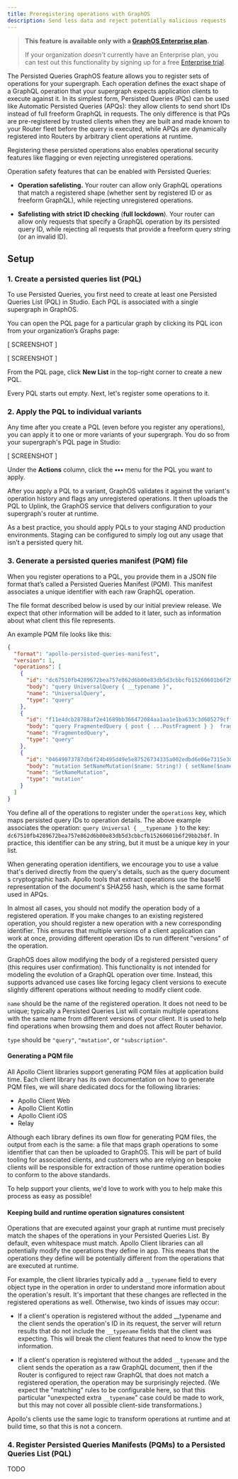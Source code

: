 ```yaml
---
title: Preregistering operations with GraphOS
description: Send less data and reject potentially malicious requests
---
```


> **This feature is available only with a [GraphOS Enterprise plan](/graphos/enterprise/).**
>
> If your organization _doesn't_ currently have an Enterprise plan, you can test out this functionality by signing up for a free [Enterprise trial](/graphos/org/plans/#enterprise-trials).

The Persisted Queries GraphOS feature allows you to register sets of operations for your supergraph. Each operation defines the exact shape of a GraphQL operation that your supergraph expects application clients to execute against it. In its simplest form, Persisted Queries (PQs) can be used like Automatic Persisted Queries (APQs): they allow clients to send short IDs instead of full freeform GraphQL in requests. The only difference is that PQs are pre-registered by trusted clients when they are built and made known to your  Router fleet before the query is executed, while APQs are dynamically registered into Routers by arbitrary client operations at runtime. 

Registering these persisted operations also enables operational security features like flagging or even rejecting unregistered operations.

Operation safety features that can be enabled with Persisted Queries:

- **Operation safelisting.** Your router can allow only GraphQL operations that match a registered shape (whether sent by registered ID or as freeform GraphQL), while rejecting unregistered operations.

- **Safelisting with strict ID checking** (**full lockdown**). Your router can allow only requests that specify a GraphQL operation by its persisted query ID, while rejecting all requests that provide a freeform query string (or an invalid ID).

## Setup

### 1. Create a persisted queries list (PQL)

To use Persisted Queries, you first need to create at least one Persisted Queries List (PQL) in Studio. Each PQL is associated with a single supergraph in GraphOS.

You can open the PQL page for a particular graph by clicking its PQL icon from your organization’s Graphs page:

[ SCREENSHOT ]

[ SCREENSHOT ]

From the PQL page, click **New List** in the top-right corner to create a new PQL.

Every PQL starts out empty. Next, let's register some operations to it.

### 2. Apply the PQL to individual variants

Any time after you create a PQL (even before you register any operations), you can apply it to one or more variants of your supergraph. You do so from your supergraph's PQL page in Studio:

[ SCREENSHOT ]

Under the **Actions** column, click the **•••** menu for the PQL you want to apply.

After you apply a PQL to a variant, GraphOS validates it against the variant's operation history and flags any unregistered operations. It then uploads the PQL to Uplink, the GraphOS service that delivers configuration to your supergraph's router at runtime.

As a best practice, you should apply PQLs to your staging AND production environments. Staging can be configured to simply log out any usage that isn’t a persisted query hit.

### 3. Generate a persisted queries manifest (PQM) file

When you register operations to a PQL, you provide them in a JSON file format that’s called a Persisted Queries Manifest (PQM). This manifest associates a unique identifier with each raw GraphQL operation.

The file format described below is used by our initial preview release. We expect that other information will be added to it later, such as information about what client this file represents.

An example PQM file looks like this:

```json
{  
  "format": "apollo-persisted-queries-manifest",
  "version": 1,
  "operations": [  
    {
      "id": "dc67510fb4289672bea757e862d6b00e83db5d3cbbcfb15260601b6f29bb2b8f",
      "body": "query UniversalQuery { __typename }",
      "name": "UniversalQuery",
      "type": "query" 
    },
    {
      "id": "f11e4dcb28788af2e41689bb366472084aa1aa1e1ba633c3d605279cff08ed59",
      "body": "query FragmentedQuery { post { ...PostFragment } }  fragment PostFragment on Post { id title }",
      "name": "FragmentedQuery",
      "type": "query" 
    },
    {
      "id": "04649073787db6f24b495d49e5e87526734335a002edbd6e06e7315e302af5ac",
      "body": "mutation SetNameMutation($name: String!) { setName($name) }",
      "name": "SetNameMutation",
      "type": "mutation" 
    }
  ]
}
```

You define all of the operations to register under the `operations` key, which maps persisted query IDs to operation details. The above example associates the operation: `query Universal { __typename }` to the key: `dc67510fb4289672bea757e862d6b00e83db5d3cbbcfb15260601b6f29bb2b8f`. In practice, this identifier can be any string, but it must be a unique key in your list.

When generating operation identifiers, we encourage you to use a value that's derived directly from the query's details, such as the query document
s cryptographic hash. Apollo tools that extract operations use the base16 representation of the document's SHA256 hash, which is the same format used in APQs.

In almost all cases, you should not modify the operation body of a registered operation. If you make changes to an existing registered operation, you should register a new operation with a new corresponding identifier. This ensures that multiple versions of a client application can work at once, providing different operation IDs to run different "versions" of the operation.

GraphOS does allow modifying the body of a registered persisted query (this requires user confirmation). This functionality is not intended for modeling the evolution of a GraphQL operation over time. Instead, this supports advanced use cases like forcing legacy client versions to execute slightly different operations without needing to modify client code.

`name` should be the name of the registered operation. It does not need to be unique; typically a Persisted Queries List will contain multiple operations with the same name from different versions of your client. It is used to help find operations when browsing them and does not affect Router behavior.

`type` should be `"query"`, `"mutation"`, or `"subscription"`.

#### Generating a PQM file

All Apollo Client libraries support generating PQM files at application build time. Each client library has its own documentation on how to generate PQM files, we will share dedicated docs for the following libraries:

- Apollo Client Web
- Apollo Client Kotlin
- Apollo Client iOS
- Relay

Although each library defines its own flow for generating PQM files, the output from each is the same: a file that maps graph operations to some identifier that can then be uploaded to GraphOS. This will be part of build tooling for associated clients, and customers who are relying on bespoke clients will be responsible for extraction of those runtime operation bodies to conform to the above standards.

To help support your clients, we'd love to work with you to help make this process as easy as possible!

#### Keeping build and runtime operation signatures consistent

Operations that are executed against your graph at runtime must precisely match the shapes of the operations in your Persisted Queries List. By default, even whitespace must match. Apollo Client libraries can all potentially modify the operations they define in app. This means that the operations they define will be potentially different from the operations that are executed at runtime.

For example, the client libraries typically add a `__typename`  field to every object type in the operation in order to understand more information about the operation's result. It's important that these changes are reflected in the registered operations as well. Otherwise, two kinds of issues may occur:

- If a client's operation is registered without the added __typename and the client sends the operation's ID in its request, the server will return results that do not include the `__typename` fields that the client was expecting. This will break the client features that need to know the type information.

- If a client's operation is registered without the added `__typename` and the client sends the operation as a raw GraphQL document, then if the Router is configured to reject raw GraphQL that does not match a registered operation, the operation may be surprisingly rejected. (We expect the "matching" rules to be configurable here, so that this particular "unexpected extra `__typename`" case could be made to work, but this may not cover all possible client-side transformations.)

Apollo's clients use the same logic to transform operations at runtime and at build time, so that this is not a concern.

### 4. Register Persisted Queries Manifests (PQMs) to a Persisted Queries List (PQL)

TODO
